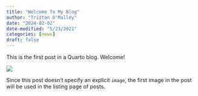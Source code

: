 ```yaml
---
title: "Welcome To My Blog"
author: "Tristan O'Malley"
date: "2024-02-02"
date-modified: "5/23/2021"
categories: [news]
draft: false
---
```


This is the first post in a Quarto blog. Welcome!

![](thumbnail.jpg)

Since this post doesn't specify an explicit `image`, the first image in the post will be used in the listing page of posts.
